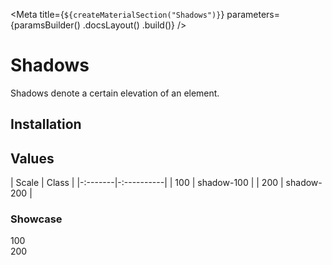 
<Meta
    title={`${createMaterialSection("Shadows")}`}
    parameters={paramsBuilder()
        .docsLayout(<MaterialsLayout sourcePath="/packages/tachyons/src" />)
        .build()}
/>

# Shadows

Shadows denote a certain elevation of an element.

## Installation

<Installation />

## Values

| Scale   | Class      |
|-:-------|-:----------|
| 100     | shadow-100 |
| 200     | shadow-200 |

### Showcase

<div className="flex mt6">
    <div className="mr10 tc">
        <div className="mw6 shadow-100">
            <div className="w13 h13 bg-white" />
        </div>
        <span className="dib tc mt3">100</span>
    </div>
    <div className="tc">
        <div className="mw6 shadow-200">
            <div className="w13 h13 bg-white" />
        </div>
        <span className="dib tc mt3">200</span>
    </div>
</div>
